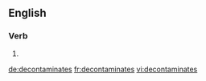 ==English==

===Verb===
{{head|en|verb form}}

# {{en-third-person singular of|decontaminate}}

[[de:decontaminates]]
[[fr:decontaminates]]
[[vi:decontaminates]]